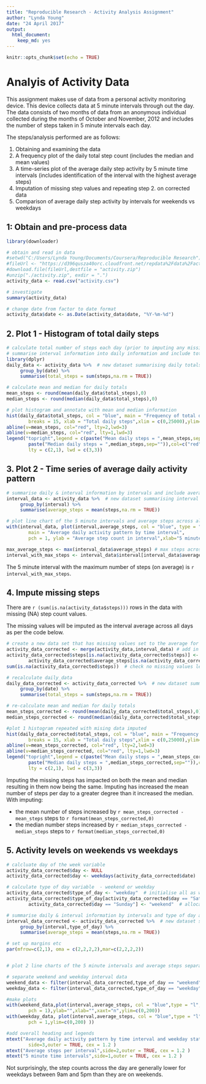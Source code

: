 ---
title: "Reproducible Research - Activity Analysis Assignment"
author: "Lynda Young"
date: "24 April 2017"
output: 
  html_document: 
    keep_md: yes
---

```{r setup, include=FALSE, fig.height = 4, fig.width=7}
knitr::opts_chunk$set(echo = TRUE)
```

# Analyis of Activity Data

This assignment makes use of data from a personal activity monitoring device. This device collects data at 5 minute intervals through out the day. The data consists of two months of data from an anonymous individual collected during the months of October and November, 2012 and includes the number of steps taken in 5 minute intervals each day.

The steps/analysis performed are as follows:

1. Obtaining and examining the data
2. A frequency plot of the daily total step count (includes the median and mean values)
3. A time-series plot of the average daily step activity by 5 minute time intervals (includes identification of the interval with the highest average steps)
4. Imputation of missing step values and repeating step 2. on corrected data
5. Comparison of average daily step activity by intervals for weekends vs weekdays


## 1: Obtain and pre-process data



```{r data }
library(downloader)

# obtain and read in data
#setwd("C:/Users/Lynda Young/Documents/Coursera/Reproducible Research")
#fileUrl <- "https://d396qusza40orc.cloudfront.net/repdata%2Fdata%2Factivity.zip"
#download.file(fileUrl,destfile = "activity.zip")
#unzip("./activity.zip", exdir = ".")
activity_data <- read.csv("activity.csv")

# investigate   
summary(activity_data)

# change date from factor to date format
activity_data$date <- as.Date(activity_data$date, "%Y-%m-%d")

```

## 2.  Plot 1 - Histogram of total daily steps 

```{r plot1}
# calculate total number of steps each day (prior to imputing any missing data) 
# summarise interval information into daily information and include total 
library(dplyr)
daily_data <- activity_data %>%  # new dataset summarising daily totals
     group_by(date) %>%
     summarise(total_steps = sum(steps,na.rm = TRUE))

# calculate mean and median for daily totals
mean_steps <- round(mean(daily_data$total_steps),0)
median_steps <- round(median(daily_data$total_steps),0)

# plot histogram and annotate with mean and median information
hist(daily_data$total_steps, col = "blue", main = "Frequency of total daily steps",
        breaks = 15, xlab = "Total daily steps",xlim = c(0,25000),ylim= c(0,25))
abline(v=mean_steps, col="red", lty=2,lwd=3)
abline(v=median_steps, col="red", lty=1,lwd=3)
legend("topright",legend = c(paste("Mean daily steps = ",mean_steps,sep=""),
        paste("Median daily steps = ",median_steps,sep="")),col=c("red","red"),
        lty = c(2,1), lwd = c(3,3))

```

## 3. Plot 2 - Time series of average daily activity pattern
```{r Plot2 }
# summarise daily & interval information by intervals and include average for each interval 
interval_data <- activity_data %>%  # new dataset summarising interval average steps
     group_by(interval) %>%
     summarise(average_steps = mean(steps,na.rm = TRUE))

# plot line chart of the 5 minute intervals and average steps across all days 
with(interval_data, plot(interval,average_steps, col = "blue", type = "l", lwd = 3,
        main = "Average daily activity pattern by time interval",
        pch = 1, ylab = "Average step count in interval",xlab="5 minute time intervals"))

max_average_steps <- max(interval_data$average_steps) # max steps across all intervals
interval_with_max_steps <- interval_data$interval[interval_data$average_steps == max_average_steps] # interval with max steps

```


The 5 minute interval with the maximum number of steps (on average) is `r interval_with_max_steps`.

## 4. Impute missing steps

There are `r (sum(is.na(activity_data$steps)))` rows in the data with missing (NA) step count values.

The missing values will be imputed as the interval average across all days as per the code below.
```{r correct data}

# create a new data set that has missing values set to the average for each interval with missing values
activity_data_corrected <- merge(activity_data,interval_data) # add in average steps for each interval
activity_data_corrected$steps[is.na(activity_data_corrected$steps)] <- 
        activity_data_corrected$average_steps[is.na(activity_data_corrected$steps)] # set missing values = average
sum(is.na(activity_data_corrected$steps))  # check no missing values left

# recalculate daily_data
daily_data_corrected <- activity_data_corrected %>%  # new dataset summarising daily totals
     group_by(date) %>%
     summarise(total_steps = sum(steps,na.rm = TRUE))

# re-calculate mean and median for daily totals
mean_steps_corrected <- round(mean(daily_data_corrected$total_steps),0)
median_steps_corrected <- round(median(daily_data_corrected$total_steps),0)

#plot 1 histogram repeated with mising data imputed
hist(daily_data_corrected$total_steps, col = "blue", main = "Frequency of total daily steps - corrected data ",
        breaks = 15, xlab = "Total daily steps",xlim = c(0,25000),ylim=c(0,25))
abline(v=mean_steps_corrected, col="red", lty=2,lwd=3)
abline(v=median_steps_corrected, col="red", lty=1,lwd=3)
legend("topright",legend = c(paste("Mean daily steps = ",mean_steps_corrected,sep=""),
        paste("Median daily steps = ",median_steps_corrected,sep="")),col=c("red","red"),
        lty = c(2,1), lwd = c(3,3))


```

Imputing the missing steps has impacted on both the mean and median resulting in them now being the same. Imputing has increased the mean number of steps per day to a greater degree than it increased the median. With imputing:

- the mean number of steps increased by `r mean_steps_corrected - mean_steps` steps to `r format(mean_steps_corrected,0)` 
- the median number steps increased by `r median_steps_corrected - median_steps` steps to `r format(median_steps_corrected,0)`


## 5. Activity levels on weekends vs weekdays

```{r Activity, fig.height = 7}

# calcluate day of the week variable
activity_data_corrected$day <- NULL
activity_data_corrected$day <- weekdays(activity_data_corrected$date)

# calculate type of day variable  - weekend or weekday
activity_data_corrected$type_of_day <- "weekday"  # initialise all as weekdays
activity_data_corrected$type_of_day[activity_data_corrected$day == "Saturday" | 
        activity_data_corrected$day == "Sunday"] <- "weekend"  # allocate to weekend

# summarise daily & interval information by intervals and type of day and include average for each  
interval_data_corrected <- activity_data_corrected %>%  # new dataset summarising interval average steps
     group_by(interval,type_of_day) %>%
     summarise(average_steps = mean(steps,na.rm = TRUE))

# set up margins etc
par(mfrow=c(2,1), oma = c(2,2,2,2),mar=c(2,2,2,2))


# plot 2 line charts of the 5 minute intervals and average steps separately for weekend and weekdays 

# separate weekend and weekday interval data
weekend_data <- filter(interval_data_corrected,type_of_day == "weekend")
weekday_data <- filter(interval_data_corrected,type_of_day == "weekday")

#make plots
with(weekend_data,plot(interval,average_steps, col = "blue",type = "l", lwd = 3,main = "Weekends",
        pch = 1),ylab="",xlab="",xaxt="n",ylim=c(0,200)) 
with(weekday_data, plot(interval,average_steps, col = "blue",type = "l", lwd = 3,main = "Weekdays",
        pch = 1,ylim=c(0,200) ))

#add overall heading and legends
mtext("Average daily activity pattern by time interval and weekday status", 
        side=3,outer = TRUE, cex = 1.2 )
mtext("Average steps per interval",side=2,outer = TRUE, cex = 1.2 )
mtext("5 minute time intervals",side=1,outer = TRUE, cex = 1.2 )

```





Not surprisingly, the step counts across the day are generally lower for weekdays between 9am and 5pm than they are on weekends. 
